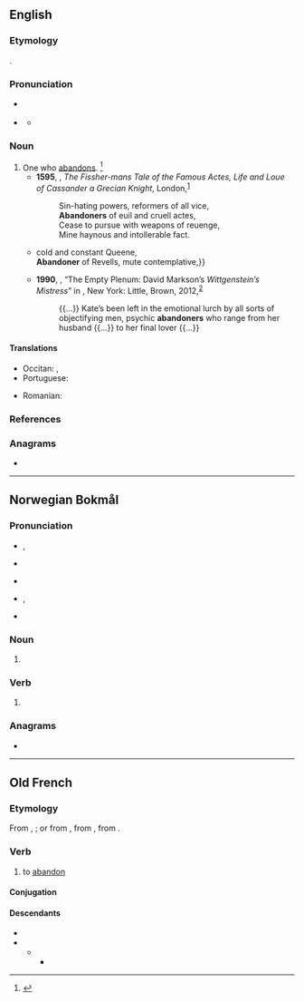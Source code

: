 ==English==

===Etymology===
{{suffix|en|abandon|er|id2=agent noun}}.

===Pronunciation===
* {{a|GA}} {{IPA|en|/əˈbændənɚ/}}
* {{a|RP}} {{IPA|en|/əˈbændənə/}}
** {{audio|en|LL-Q1860 (eng)-Vanderdecken-abandoner.wav|Audio (UK)}}

===Noun===
{{en-noun}}

# One who [[abandon]]s. {{defdate|Late 16<sup>th</sup> century.}}<ref name=SOED>{{R:SOED5|page=2}}</ref>
#* '''1595''', {{w|Francis Sabie}}, ''The Fissher-mans Tale of the Famous Actes, Life and Loue of Cassander a Grecian Knight'', London,<sup>[http://name.umdl.umich.edu/A11269.0001.001]</sup>
#*: Sin-hating powers, reformers of all vice,
#*: '''Abandoners''' of euil and cruell actes,
#*: Cease to pursue with weapons of reuenge,
#*: Mine haynous and intollerable fact.
#* {{RQ:Shakespeare Two Noble Kinsmen|V|1|page=74|url=http://name.umdl.umich.edu/A00969.0001.001|text={{...}} cold and constant Queene,<br>'''Abandoner''' of Revells, mute contemplative,}}
#* '''1990''', {{w|David Foster Wallace}}, “The Empty Plenum: David Markson’s ''Wittgenstein’s Mistress''” in ''{{w|Both Flesh and Not}}'', New York: Little, Brown, 2012,<sup>[https://books.google.ca/books?id=HjnhLBWINqgC&printsec=frontcover]</sup>
#*: {{...}}  Kate’s been left in the emotional lurch by all sorts of objectifying men, psychic '''abandoners''' who range from her husband {{...}} to her final lover {{...}}

====Translations====
{{trans-top|one who abandons}}
* Occitan: {{t|oc|abandonaire}}, {{t|oc|abandonator}}
* Portuguese: {{t+|pt|abandonador|m}}
{{trans-mid}}
* Romanian: {{t|ro|abandonator}}
{{trans-bottom}}

===References===
<references/>

===Anagrams===
* {{anagrams|en|a=aabdennor|reabandon}}

----

==Norwegian Bokmål==

===Pronunciation===
* {{sense|noun}} {{IPA|nb|/abaŋˈdɔŋər/|/abanˈdɔŋər/}}, {{sense|verb}} {{IPA|nb|/abandɔˈneːr/}}
* {{sense|noun}} {{audio|nb|nb-abandoner.ogg|Audio}}
* {{sense|verb}} {{audio|nb|NB - Pronunciation of Norwegian Bokmål «abandoner».ogg|Audio}}
* {{sense|noun}} {{rhymes|nb|ər}}, {{sense|verb}} {{rhymes|nb|eːr}}
* {{hyphenation|nb|ab|an|do|ner}}

===Noun===
{{head|nb|noun form|g=m}}

# {{inflection of|nb|abandon||indefinite|p}}

===Verb===
{{head|nb|verb form}}

# {{imperative of|nb|abandonere}}

===Anagrams===
* {{anagrams|nb|banneorda}}

----

==Old French==

===Etymology===
From {{m|fro|abandon}}, {{m|fro|abandun}}; or from {{m|fro|[[à]] [[ban]] [[doner]]}}, from {{der|fro|frk|*bann}}, from {{der|fro|gem-pro|*bannaną}}.

===Verb===
{{head|fro|verb}}

# to [[abandon]]

====Conjugation====
{{fro-conj-er}}

====Descendants====
* {{desc|en|abandon|bor=1}}
* {{desc|frm|abandonner}}
** {{desc|fr|abandonner}}
*** {{desc|nb|abandonere|bor=1}}
